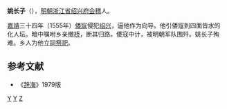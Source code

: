'''姚长子'''（{{bd|？||1555年||catIdx=Y}}），[[明朝|明朝]][[浙江省|浙江省]][[绍兴府|绍兴府]][[会稽|会稽]]人。

[[嘉靖|嘉靖]]三十四年（1555年）[[倭寇|倭寇]]侵犯[[绍兴|绍兴]]，逼他作为向导。他引倭寇到四面皆水的化人坛。暗中嘱咐乡亲撤[[桥|桥]]，断其归路。倭寇中计，被明朝军队围歼。姚长子殉难。乡人为他立[[祠|祠]][[祭祀|祭祀]]。
==参考文献==
*《[[辞海|辞海]]》1979版
[[Category:明朝军事人物|Y]] 
[[Category:绍兴人|Y]] 
[[Category:姚姓|Z]]
{{明朝人物小作品}}